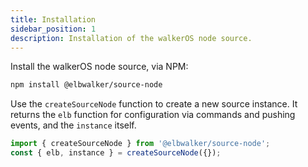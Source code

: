 ```yaml
---
title: Installation
sidebar_position: 1
description: Installation of the walkerOS node source.
---
```



Install the walkerOS node source, via NPM:

```bash
npm install @elbwalker/source-node
```

Use the `createSourceNode` function to create a new source instance. It returns
the `elb` function for configuration
via&nbsp;<Link to="/docs/sources/node/commands">commands</Link> and pushing
events, and the `instance` itself.

```ts
import { createSourceNode } from '@elbwalker/source-node';
const { elb, instance } = createSourceNode({});
```


